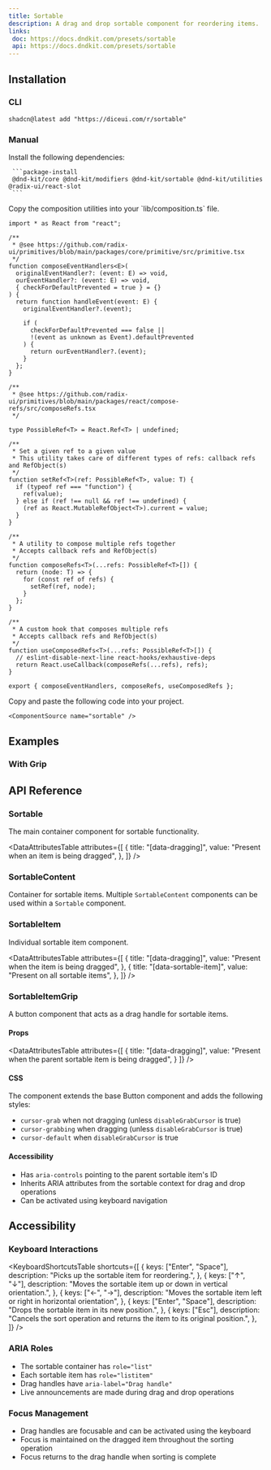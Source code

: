 ```yaml
---
title: Sortable
description: A drag and drop sortable component for reordering items.
links:
 doc: https://docs.dndkit.com/presets/sortable
 api: https://docs.dndkit.com/presets/sortable
---
```



<ComponentTabs name="sortable-demo" />


## Installation


### CLI


```package-install
shadcn@latest add "https://diceui.com/r/sortable"

```


### Manual

<Steps>
  <Step>
     Install the following dependencies:

     ```package-install
     @dnd-kit/core @dnd-kit/modifiers @dnd-kit/sortable @dnd-kit/utilities @radix-ui/react-slot
     ```
  </Step>
  <Step>
  Copy the composition utilities into your `lib/composition.ts` file.

  ```tsx
 import * as React from "react";

  /**
   * @see https://github.com/radix-ui/primitives/blob/main/packages/core/primitive/src/primitive.tsx
   */
  function composeEventHandlers<E>(
    originalEventHandler?: (event: E) => void,
    ourEventHandler?: (event: E) => void,
    { checkForDefaultPrevented = true } = {}
  ) {
    return function handleEvent(event: E) {
      originalEventHandler?.(event);

      if (
        checkForDefaultPrevented === false ||
        !(event as unknown as Event).defaultPrevented
      ) {
        return ourEventHandler?.(event);
      }
    };
  }

  /**
   * @see https://github.com/radix-ui/primitives/blob/main/packages/react/compose-refs/src/composeRefs.tsx
   */

  type PossibleRef<T> = React.Ref<T> | undefined;

  /**
   * Set a given ref to a given value
   * This utility takes care of different types of refs: callback refs and RefObject(s)
   */
  function setRef<T>(ref: PossibleRef<T>, value: T) {
    if (typeof ref === "function") {
      ref(value);
    } else if (ref !== null && ref !== undefined) {
      (ref as React.MutableRefObject<T>).current = value;
    }
  }

  /**
   * A utility to compose multiple refs together
   * Accepts callback refs and RefObject(s)
   */
  function composeRefs<T>(...refs: PossibleRef<T>[]) {
    return (node: T) => {
      for (const ref of refs) {
        setRef(ref, node);
      }
    };
  }

  /**
   * A custom hook that composes multiple refs
   * Accepts callback refs and RefObject(s)
   */
  function useComposedRefs<T>(...refs: PossibleRef<T>[]) {
    // eslint-disable-next-line react-hooks/exhaustive-deps
    return React.useCallback(composeRefs(...refs), refs);
  }

  export { composeEventHandlers, composeRefs, useComposedRefs };
  ```
  </Step>
  <Step>
    Copy and paste the following code into your project.

    <ComponentSource name="sortable" />
  </Step>
</Steps>



## Examples

### With Grip

<ComponentTabs name="sortable-grip-demo" />


## API Reference

### Sortable

The main container component for sortable functionality.

<AutoTypeTable
  path="./types/docs/sortable.ts"
  name="SortableProps"
/>

<DataAttributesTable
  attributes={[
    {
      title: "[data-dragging]",
      value: "Present when an item is being dragged",
    },
  ]}
/>

### SortableContent

Container for sortable items. Multiple `SortableContent` components can be used within a `Sortable` component.

<AutoTypeTable
  path="./types/docs/sortable.ts"
  name="SortableContentProps"
/>

### SortableItem

Individual sortable item component.

<AutoTypeTable
  path="./types/docs/sortable.ts"
  name="SortableItemProps"
/>

<DataAttributesTable
  attributes={[
    {
      title: "[data-dragging]",
      value: "Present when the item is being dragged",
    },
    {
      title: "[data-sortable-item]",
      value: "Present on all sortable items",
    },
  ]}
/>

### SortableItemGrip

A button component that acts as a drag handle for sortable items.

#### Props

<AutoTypeTable
  path="./types/docs/sortable.ts"
  name="SortableItemGripProps"
/>

<DataAttributesTable
  attributes={[
    {
      title: "[data-dragging]",
      value: "Present when the parent sortable item is being dragged",
    }
  ]}
/>

#### CSS

The component extends the base Button component and adds the following styles:

- `cursor-grab` when not dragging (unless `disableGrabCursor` is true)
- `cursor-grabbing` when dragging (unless `disableGrabCursor` is true)
- `cursor-default` when `disableGrabCursor` is true

#### Accessibility

- Has `aria-controls` pointing to the parent sortable item's ID
- Inherits ARIA attributes from the sortable context for drag and drop operations
- Can be activated using keyboard navigation

## Accessibility

### Keyboard Interactions

<KeyboardShortcutsTable
  shortcuts={[
    {
      keys: ["Enter", "Space"],
      description: "Picks up the sortable item for reordering.",
    },
    {
      keys: ["↑", "↓"],
      description: "Moves the sortable item up or down in vertical orientation.",
    },
    {
      keys: ["←", "→"],
      description: "Moves the sortable item left or right in horizontal orientation",
    },
    {
      keys: ["Enter", "Space"],
      description: "Drops the sortable item in its new position.",
    },
    {
      keys: ["Esc"],
      description: "Cancels the sort operation and returns the item to its original position.",
    },
  ]}
/>

### ARIA Roles

- The sortable container has `role="list"`
- Each sortable item has `role="listitem"`
- Drag handles have `aria-label="Drag handle"`
- Live announcements are made during drag and drop operations

### Focus Management

- Drag handles are focusable and can be activated using the keyboard
- Focus is maintained on the dragged item throughout the sorting operation
- Focus returns to the drag handle when sorting is complete
